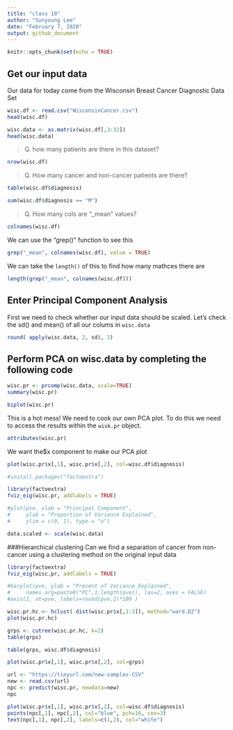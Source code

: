 ```yaml
---
title: "class 10"
author: "Sunyoung Lee"
date: "February 7, 2020"
output: github_document
---
```


```r
knitr::opts_chunk$set(echo = TRUE)
```

## Get our input data

Our data for today come from the Wisconsin Breast Cancer Diagnostic Data Set

```r
wisc.df <- read.csv("WisconsinCancer.csv")
head(wisc.df)
```

```r
wisc.data <- as.matrix(wisc.df[,3:32])
head(wisc.data)
```

> Q. how many patients are there in this dataset?

```r
nrow(wisc.df)
```


> Q. How many cancer and non-cancer patients are there?

```r
table(wisc.df$diagnosis)
```

```r
sum(wisc.df$diagnosis == "M")
```

> Q. How many cols are "_mean" values?

```r
colnames(wisc.df)
```

We can use the "grep()" function to see this

```r
grep("_mean", colnames(wisc.df), value = TRUE)
```

We can take the `length()` of this to find how many mathces there are
```r
length(grep("_mean", colnames(wisc.df)))
```

## Enter Principal Component Analysis 

First we need to check whether our input data should be scaled. Let's check the sd() and mean() of all our colums in `wisc.data`

```r
round( apply(wisc.data, 2, sd), 2)
```

## Perform PCA on wisc.data by completing the following code
```r
wisc.pr <- prcomp(wisc.data, scale=TRUE)
summary(wisc.pr)
```

```r
biplot(wisc.pr)
```

This is a hot mess! We need to cook our own PCA plot. To do this we need to access the results within the `wisk.pr` object.

```r
attributes(wisc.pr)
```

We want the$x component to make our PCA plot

```r
plot(wisc.pr$x[,1], wisc.pr$x[,2], col=wisc.df$diagnosis)
```

```r
#install.packages("factoextra")
```

```r
library(factoextra)
fviz_eig(wisc.pr, addlabels = TRUE)
```

```r
#plot(pve, xlab = "Principal Component", 
#     ylab = "Proportion of Variance Explained", 
#     ylim = c(0, 1), type = "o")
```

```r
data.scaled <- scale(wisc.data)
```

###Hierarchical clustering
Can we find a separation of cancer from non-cancer using a clustering method on the original input data

```r
library(factoextra)
fviz_eig(wisc.pr, addlabels = TRUE)
```

```r
#barplot(pve, ylab = "Precent of Variance Explained",
#     names.arg=paste0("PC",1:length(pve)), las=2, axes = FALSE)
#axis(2, at=pve, labels=round(pve,2)*100 )
```

```r
wisc.pr.hc <- hclust( dist(wisc.pr$x[,1:3]), method="ward.D2")
plot(wisc.pr.hc)
```

```r
grps <- cutree(wisc.pr.hc, k=2)
table(grps)
```

```r
table(grps, wisc.df$diagnosis)
```

```r
plot(wisc.pr$x[,1], wisc.pr$x[,2], col=grps)
```

```r
url <- "https://tinyurl.com/new-samples-CSV"
new <- read.csv(url)
npc <- predict(wisc.pr, newdata=new)
npc
```

```r
plot(wisc.pr$x[,1], wisc.pr$x[,2], col=wisc.df$diagnosis)
points(npc[,1], npc[,2], col="blue", pch=16, cex=3)
text(npc[,1], npc[,2], labels=c(1,2), col="white")
```

